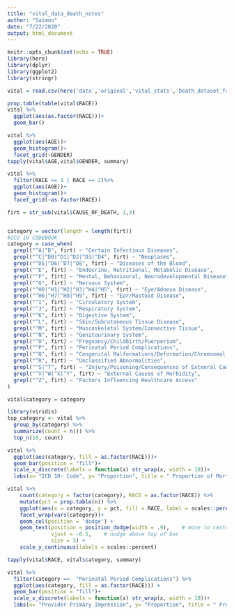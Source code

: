 ```yaml
---
title: "vital_data_death_notes"
author: "Saimun"
date: "7/22/2020"
output: html_document
---
```


```r
knitr::opts_chunk$set(echo = TRUE)
library(here)
library(dplyr)
library(ggplot2)
library(stringr)
```


```r
vital = read.csv(here('data','original','vital_stats','Death_dataset_from_2016_to_YTD.csv'))
```


```r
prop.table(table(vital$RACE))
vital %>%
  ggplot(aes(as.factor(RACE)))+
  geom_bar()

vital %>%
  ggplot(aes(AGE))+
  geom_histogram()+
  facet_grid(~GENDER)
tapply(vital$AGE,vital$GENDER, summary)

vital %>%
  filter(RACE == 1 | RACE == 2)%>%
  ggplot(aes(AGE))+
  geom_histogram()+
  facet_grid(~as.factor(RACE))
```


```r
firt = str_sub(vital$CAUSE_OF_DEATH, 1,3) 


category = vector(length = length(firt))
#ICD 10 CODEBOOK
category = case_when(
  grepl("^A|^B", firt) ~ "Certain Infectious Diseases",
  grepl("^C|^D0|^D1|^D2|^D3|^D4", firt) ~ "Neoplasms",
  grepl("^D5|^D6|^D7|^D8", firt) ~ "Diseases of the Blood",
  grepl("^E", firt) ~ "Endocrine, Nutritional, Metabolic Disease",
  grepl("^F", firt) ~ "Mental, Behavioural, Neurodevelopmental Disease",
  grepl("^G", firt) ~ "Nervous System",
  grepl("^H0|^H1|^H2|^H3|^H4|^H5", firt) ~ "Eye/Adnexa Disease",
  grepl("^H6|^H7|^H8|^H9", firt) ~ "Ear/Mastoid Disease",
  grepl("^I", firt) ~ "Circulatory System",
  grepl("^J", firt) ~ "Respiratory System",
  grepl("^K", firt) ~ "Digestive System",
  grepl("^L", firt) ~ "Skin/Subcutaneous Tissue Disease",
  grepl("^M", firt) ~ "Muscoskeletal System/Connective Tissue",
  grepl("^N", firt) ~ "Genitourinary System",
  grepl("^O", firt) ~ "Pregnancy/Childbirth/Puerperium",
  grepl("^P", firt) ~ "Perinatal Period Complications",
  grepl("^Q", firt) ~ "Congenital Malformations/Deformation/Chromsomal Abnormalities",
  grepl("^R", firt) ~ "Unclassified Abnormalities",
  grepl("^S|^T", firt) ~ "Injury/Poisoning/Consequences of Extenral Causes",
  grepl("^V|^W|^X|^Y", firt) ~ "External Causes of Morbidity",
  grepl("^Z", firt) ~ "Factors Influencing Healthcare Access"
)

vital$category = category
```


```r
library(viridis)
top_category <- vital %>%
  group_by(category) %>%
  summarize(count = n()) %>%
  top_n(10, count)

vital %>%
  ggplot(aes(category, fill = as.factor(RACE)))+
  geom_bar(position = "fill")+
  scale_x_discrete(labels = function(x) str_wrap(x, width = 10))+
  labs(x= "ICD 10- Code", y= "Proportion", title = " Proportion of Mortalities by Race")

vital %>% 
    count(category = factor(category), RACE = as.factor(RACE)) %>% 
    mutate(pct = prop.table(n)) %>% 
    ggplot(aes(x = category, y = pct, fill = RACE, label = scales::percent(pct))) + 
    facet_wrap(vars(category))+
    geom_col(position = 'dodge') + 
    geom_text(position = position_dodge(width = .9),    # move to center of bars
              vjust = -0.5,    # nudge above top of bar
              size = 3) + 
    scale_y_continuous(labels = scales::percent)

tapply(vital$RACE, vital$category, summary)

vital %>%
  filter(category ==  "Perinatal Period Complications") %>%
  ggplot(aes(category, fill = as.factor(RACE))) +
  geom_bar(position = "fill")+
  scale_x_discrete(labels = function(x) str_wrap(x, width = 10))+
  labs(x= "Provider Primary Impression", y= "Proportion", title = " Proportion of Mortalities by Race")
```
